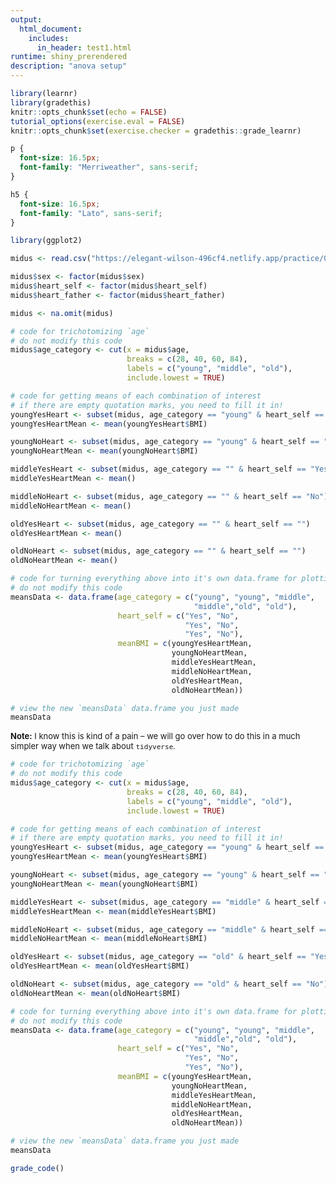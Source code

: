 ```yaml
---
output: 
  html_document:
    includes:
      in_header: test1.html
runtime: shiny_prerendered
description: "anova setup"
---
```


```r
library(learnr)
library(gradethis)
knitr::opts_chunk$set(echo = FALSE)
tutorial_options(exercise.eval = FALSE)
knitr::opts_chunk$set(exercise.checker = gradethis::grade_learnr)

```

```css
p {
  font-size: 16.5px;
  font-family: "Merriweather", sans-serif;
}

h5 {
  font-size: 16.5px;
  font-family: "Lato", sans-serif;
}

```

```r
library(ggplot2)

midus <- read.csv("https://elegant-wilson-496cf4.netlify.app/practice/07-practice/data/midus.csv")

midus$sex <- factor(midus$sex)
midus$heart_self <- factor(midus$heart_self)
midus$heart_father <- factor(midus$heart_father)

midus <- na.omit(midus)

```

```r
# code for trichotomizing `age`
# do not modify this code
midus$age_category <- cut(x = midus$age,
                          breaks = c(28, 40, 60, 84),
                          labels = c("young", "middle", "old"),
                          include.lowest = TRUE)

# code for getting means of each combination of interest
# if there are empty quotation marks, you need to fill it in!
youngYesHeart <- subset(midus, age_category == "young" & heart_self == "Yes")
youngYesHeartMean <- mean(youngYesHeart$BMI)

youngNoHeart <- subset(midus, age_category == "young" & heart_self == "")
youngNoHeartMean <- mean(youngNoHeart$BMI)

middleYesHeart <- subset(midus, age_category == "" & heart_self == "Yes")
middleYesHeartMean <- mean()

middleNoHeart <- subset(midus, age_category == "" & heart_self == "No")
middleNoHeartMean <- mean()

oldYesHeart <- subset(midus, age_category == "" & heart_self == "")
oldYesHeartMean <- mean()

oldNoHeart <- subset(midus, age_category == "" & heart_self == "")
oldNoHeartMean <- mean()

# code for turning everything above into it's own data.frame for plotting
# do not modify this code
meansData <- data.frame(age_category = c("young", "young", "middle",
                                         "middle","old", "old"),
                        heart_self = c("Yes", "No",
                                       "Yes", "No",
                                       "Yes", "No"),
                        meanBMI = c(youngYesHeartMean,
                                    youngNoHeartMean,
                                    middleYesHeartMean,
                                    middleNoHeartMean,
                                    oldYesHeartMean,
                                    oldNoHeartMean))

# view the new `meansData` data.frame you just made
meansData
```

<div id="ex1-hint">

<font size="-1.5">
**Note:** I know this is kind of a pain -- we will go over how to do this in a much simpler way when we talk about `tidyverse`.
</font>
</div>


```r
# code for trichotomizing `age`
# do not modify this code
midus$age_category <- cut(x = midus$age,
                          breaks = c(28, 40, 60, 84),
                          labels = c("young", "middle", "old"),
                          include.lowest = TRUE)

# code for getting means of each combination of interest
# if there are empty quotation marks, you need to fill it in!
youngYesHeart <- subset(midus, age_category == "young" & heart_self == "Yes")
youngYesHeartMean <- mean(youngYesHeart$BMI)

youngNoHeart <- subset(midus, age_category == "young" & heart_self == "No")
youngNoHeartMean <- mean(youngNoHeart$BMI)

middleYesHeart <- subset(midus, age_category == "middle" & heart_self == "Yes")
middleYesHeartMean <- mean(middleYesHeart$BMI)

middleNoHeart <- subset(midus, age_category == "middle" & heart_self == "No")
middleNoHeartMean <- mean(middleNoHeart$BMI)

oldYesHeart <- subset(midus, age_category == "old" & heart_self == "Yes")
oldYesHeartMean <- mean(oldYesHeart$BMI)

oldNoHeart <- subset(midus, age_category == "old" & heart_self == "No")
oldNoHeartMean <- mean(oldNoHeart$BMI)

# code for turning everything above into it's own data.frame for plotting
# do not modify this code
meansData <- data.frame(age_category = c("young", "young", "middle",
                                         "middle","old", "old"),
                        heart_self = c("Yes", "No",
                                       "Yes", "No",
                                       "Yes", "No"),
                        meanBMI = c(youngYesHeartMean,
                                    youngNoHeartMean,
                                    middleYesHeartMean,
                                    middleNoHeartMean,
                                    oldYesHeartMean,
                                    oldNoHeartMean))

# view the new `meansData` data.frame you just made
meansData
```

```r
grade_code()
```

<div data-iframe-height></div>